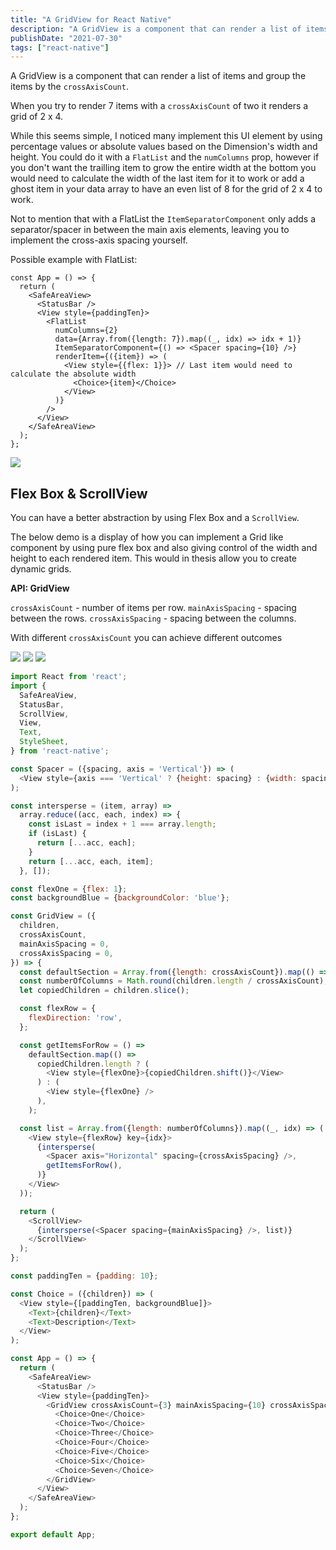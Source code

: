 ```yaml
---
title: "A GridView for React Native"
description: "A GridView is a component that can render a list of items and group the items by the crossAxisCount."
publishDate: "2021-07-30"
tags: ["react-native"]
---
```


A GridView is a component that can render a list of items and group the items by the `crossAxisCount`.

When you try to render 7 items with a `crossAxisCount` of two it renders a grid of 2 x 4.

While this seems simple, I noticed many implement this UI element by using percentage values or absolute values based on the Dimension's width and height. You could do it with a `FlatList` and the `numColumns` prop, however if you don't want the trailling item to grow the entire width at the bottom you would need to calculate the width of the last item for it to work or add a ghost item in your data array to have an even list of 8 for the grid of 2 x 4 to work.


Not to mention that with a FlatList the `ItemSeparatorComponent` only adds a separator/spacer in between the main axis elements, leaving you to implement the cross-axis spacing yourself.

Possible example with FlatList:

```
const App = () => {
  return (
    <SafeAreaView>
      <StatusBar />
      <View style={paddingTen}>
        <FlatList
          numColumns={2}
          data={Array.from({length: 7}).map((_, idx) => idx + 1)}
          ItemSeparatorComponent={() => <Spacer spacing={10} />}
          renderItem={({item}) => (
            <View style={{flex: 1}}> // Last item would need to calculate the absolute width
              <Choice>{item}</Choice>
            </View>
          )}
        />
      </View>
    </SafeAreaView>
  );
};
```

<img src={flatListNumCol.src} />


## Flex Box & ScrollView

You can have a better abstraction by using Flex Box and a `ScrollView`.

The below demo is a display of how you can implement a Grid like component by using pure flex box and also giving control of the width and height to each rendered item. This would in thesis allow you to create dynamic grids.


**API: GridView**

`crossAxisCount` - number of items per row.
`mainAxisSpacing` - spacing between the rows.
`crossAxisSpacing` - spacing between the columns.


With different `crossAxisCount` you can achieve different outcomes

<img src={gridViewTwo.src} />

<img src={gridViewThree.src} />

<img src={gridViewFour.src} />

```javascript
import React from 'react';
import {
  SafeAreaView,
  StatusBar,
  ScrollView,
  View,
  Text,
  StyleSheet,
} from 'react-native';

const Spacer = ({spacing, axis = 'Vertical'}) => (
  <View style={axis === 'Vertical' ? {height: spacing} : {width: spacing}} />
);

const intersperse = (item, array) =>
  array.reduce((acc, each, index) => {
    const isLast = index + 1 === array.length;
    if (isLast) {
      return [...acc, each];
    }
    return [...acc, each, item];
  }, []);

const flexOne = {flex: 1};
const backgroundBlue = {backgroundColor: 'blue'};

const GridView = ({
  children,
  crossAxisCount,
  mainAxisSpacing = 0,
  crossAxisSpacing = 0,
}) => {
  const defaultSection = Array.from({length: crossAxisCount}).map(() => null);
  const numberOfColumns = Math.round(children.length / crossAxisCount);
  let copiedChildren = children.slice();

  const flexRow = {
    flexDirection: 'row',
  };

  const getItemsForRow = () =>
    defaultSection.map(() =>
      copiedChildren.length ? (
        <View style={flexOne}>{copiedChildren.shift()}</View>
      ) : (
        <View style={flexOne} />
      ),
    );

  const list = Array.from({length: numberOfColumns}).map((_, idx) => (
    <View style={flexRow} key={idx}>
      {intersperse(
        <Spacer axis="Horizontal" spacing={crossAxisSpacing} />,
        getItemsForRow(),
      )}
    </View>
  ));

  return (
    <ScrollView>
      {intersperse(<Spacer spacing={mainAxisSpacing} />, list)}
    </ScrollView>
  );
};

const paddingTen = {padding: 10};

const Choice = ({children}) => (
  <View style={[paddingTen, backgroundBlue]}>
    <Text>{children}</Text>
    <Text>Description</Text>
  </View>
);

const App = () => {
  return (
    <SafeAreaView>
      <StatusBar />
      <View style={paddingTen}>
        <GridView crossAxisCount={3} mainAxisSpacing={10} crossAxisSpacing={10}>
          <Choice>One</Choice>
          <Choice>Two</Choice>
          <Choice>Three</Choice>
          <Choice>Four</Choice>
          <Choice>Five</Choice>
          <Choice>Six</Choice>
          <Choice>Seven</Choice>
        </GridView>
      </View>
    </SafeAreaView>
  );
};

export default App;
```


